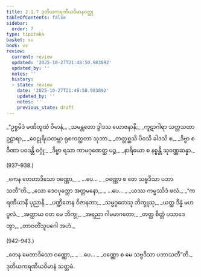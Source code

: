 ```yaml
---
title: 2.1.7 ဒုတိယကရဏီယဝိမာနဝတ္ထု
tableOfContents: false
sidebar:
  order: 7
type: tipitaka
basket: su
book: vv
review:
  current: review
  updated: '2025-10-27T21:48:50.983892'
  updated_by: ''
  notes: ''
  history:
  - state: review
    date: '2025-10-27T21:48:50.983892'
    updated_by: ''
    notes: ''
    previous_state: draft
---
```



<ReviewStatus review={frontmatter.review} showDetails={true} />

<HypothesisAnnotation frontmatter={frontmatter} />

<DynamicBreadcrumb />

<Division number="935" book="vv" e="ch" v="19" p="83">

<Paragraph number="781" type="verses" book="vv">
_“ဥစ္စမိဒံ မဏိထူဏံ ဝိမာနံ,_  
_သမန္တတော ဒွါဒသ ယောဇနာနိ;_  
_ကူဋာဂါရာ သတ္တသတာ ဥဠာရာ,_  
_ဝေဠုရိယထမ္ဘာ ရုစကတ္ထတာ သုဘာ._  

</Paragraph>

</Division>
<Division number="936" book="vv" e="ch" v="19" p="83">

<Paragraph number="782" type="verses" book="vv">
_တတ္ထစ္ဆသိ ပိဝသိ ခါဒသိ စ,_  
_ဒိဗ္ဗာ စ ဝီဏာ ပဝဒန္တိ ဝဂ္ဂုံ;_  
_ဒိဗ္ဗာ ရသာ ကာမဂုဏေတ္ထ ပဉ္စ,_  
_နာရိယော စ နစ္စန္တိ သုဝဏ္ဏဆန္နာ._  


(937–938.)
</Paragraph>

<Paragraph number="783" type="verses" book="vv">
_ကေန တေတာဒိသော ဝဏ္ဏော,_  
_ …ပေ… _  
_ဝဏ္ဏော စ တေ သဗ္ဗဒိသာ ပဘာသတီ”တိ._  

</Paragraph>

</Division>
<Division number="939" book="vv" e="ch" v="19" p="83">

<Paragraph number="784" type="verses" book="vv">
_သော ဒေဝပုတ္တော အတ္တမနော,_  
_ …ပေ… _  
_ယဿ ကမ္မဿိဒံ ဖလံ._  

</Paragraph>

</Division>
<Division number="940" book="vv" e="ch" v="19" p="83">

<Paragraph number="785" type="verses" book="vv">
_“ကရဏီယာနိ ပုညာနိ,_  
_ပဏ္ဍိတေန ဝိဇာနတာ;_  
_သမ္မဂ္ဂတေသု ဘိက္ခူသု,_  
_ယတ္ထ ဒိန္နံ မဟပ္ဖလံ._  

</Paragraph>

</Division>
<Division number="941" book="vv" e="ch" v="19" p="83">

<Paragraph number="786" type="verses" book="vv">
_အတ္ထာယ ဝတ မေ ဘိက္ခု,_  
_အရညာ ဂါမမာဂတော;_  
_တတ္ထ စိတ္တံ ပသာဒေတွာ,_  
_တာဝတိံသူပဂေါ အဟံ._  


(942–943.)
</Paragraph>

<Paragraph number="787" type="verses" book="vv">
_တေန မေတာဒိသော ဝဏ္ဏော,_  
_ …ပေ… _  
_ဝဏ္ဏော စ မေ သဗ္ဗဒိသာ ပဘာသတီ”တိ._  


</Paragraph>
</Division>

<Paragraph number="788" type="center" book="vv">
ဒုတိယကရဏီယဝိမာနံ သတ္တမံ.
</Paragraph>
